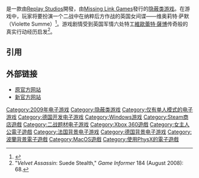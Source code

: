 {{noteTA
| G1=Games
}}
{{Infobox VG
| title = 温柔刺客
| english = Velvet Assassin
| image =
| developer = [[Replay_Studios|Replay Studios]]<br>ML Enterprises
| publisher = {{vgrelease new|NA|[[SouthPeak_Games|SouthPeak Games]]|EU|SouthPeak Games|AU|[[Gamecock_Media_Group|Gamecock Media Group]]|JP|[[Ubisoft|Ubisoft]]}}
| designer = Sascha Jungnickel，Marc Möhring
| composer = [[Mona_Mur|Mona Mur]]
| artist = Andreas Hackel
| engine = Replay Engine
| released = {{vgrelease|NA|2009-04-28|EU|2009-05-08|AU|2009-05-21|JP|2009-09-17}}
| genre = [[隐蔽类游戏|隐蔽类游戏]]
| modes = [[单人电子游戏|单人]]
| platforms = {{spml|[[Microsoft_Windows|Microsoft Windows]]|[[Xbox_360|Xbox 360]]|[[Mac_OS_X|Mac OS X]]}}
}}

{{vgname|温柔刺客|en=Velvet Assassin|直译为“天鹅绒刺客”}}是一款由[[Replay_Studios|Replay Studios]]開發，由[[Missing_Link_Games|Missing Link Games]]發行的[[隐蔽类游戏|隐蔽类游戏]]。在游戏中，玩家将要扮演一个二战中在纳粹后方作战的英国女间谍——维奥莉特·萨默（Violette Summe）<ref>{{cite web|url=http://www.xbox360fanboy.com/2008/05/13/velvet-assassin-hits-this-fall/|title=Velvet Assassin sneaks onto Xbox 360 this fall|date=2008-05-13|accessdate=2008-05-13|publisher=Xbox 360 Fanboy|deadurl=yes|archiveurl=https://web.archive.org/web/20080514172536/http://www.xbox360fanboy.com/2008/05/13/velvet-assassin-hits-this-fall/|archivedate=2008-05-14}}</ref>。游戏剧情受到英国军情六处特工[[維歐蕾特·薩博|維歐蕾特·薩博]]传奇般的真实行动经历启发<ref>"''Velvet Assassin'': Suede Stealth," ''Game Informer'' 184 (August 2008): 68.</ref>。

== 引用 ==
{{reflist}}

== 外部链接 ==

* [https://web.archive.org/web/20190330135942/https://www.velvetassassin.com/ 原官方网站]
* [http://playvelvetassassin.com/ 新官方网站]

{{DEFAULTSORT:Velvet Assassin}}
[[Category:2009年电子游戏|Category:2009年电子游戏]]
[[Category:隐蔽类游戏|Category:隐蔽类游戏]]
[[Category:仅有单人模式的电子游戏|Category:仅有单人模式的电子游戏]]
[[Category:德国开发电子游戏|Category:德国开发电子游戏]]
[[Category:Windows游戏|Category:Windows游戏]]
[[Category:Steam商店遊戲|Category:Steam商店遊戲]]
[[Category:二战题材电子游戏|Category:二战题材电子游戏]]
[[Category:Xbox_360遊戲|Category:Xbox 360遊戲]]
[[Category:女主人公電子遊戲|Category:女主人公電子遊戲]]
[[Category:法国背景电子游戏|Category:法国背景电子游戏]]
[[Category:德国背景电子游戏|Category:德国背景电子游戏]]
[[Category:波蘭背景電子遊戲|Category:波蘭背景電子遊戲]]
[[Category:MacOS遊戲|Category:MacOS遊戲]]
[[Category:使用PhysX的電子遊戲|Category:使用PhysX的電子遊戲]]

{{action-adventure-videogame-stub}}
